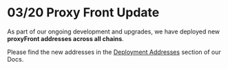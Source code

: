 # 03/20 Proxy Front Update

As part of our ongoing development and upgrades, we have deployed new **proxyFront addresses across all chains**.

Please find the new addresses in the [Deployment Addresses](https://gem.azuro.org/hub/blockchains/deployment-addresses) section of our Docs.



